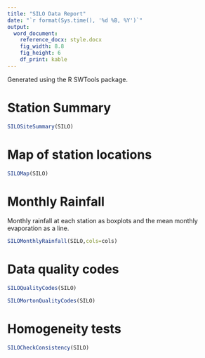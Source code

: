 ---
title: "SILO Data Report"
date: "`r format(Sys.time(), '%d %B, %Y')`"
output: 
  word_document:
    reference_docx: style.docx
    fig_width: 8.8
    fig_height: 6
    df_print: kable
---

Generated using the R SWTools package.

# Station Summary

```{r echo=FALSE}
SILOSiteSummary(SILO)
```

\newpage

# Map of station locations

```{r echo=FALSE, warning=FALSE, message=FALSE}
SILOMap(SILO)
```

\newpage

# Monthly Rainfall

Monthly rainfall at each station as boxplots and the mean monthly evaporation as a line.
```{r echo=FALSE}
SILOMonthlyRainfall(SILO,cols=cols)
```

\newpage

# Data quality codes

```{r echo=FALSE}
SILOQualityCodes(SILO)
```

\newpage

```{r echo=FALSE}
SILOMortonQualityCodes(SILO)
```

\newpage

# Homogeneity tests

```{r echo=FALSE}
SILOCheckConsistency(SILO)
```

